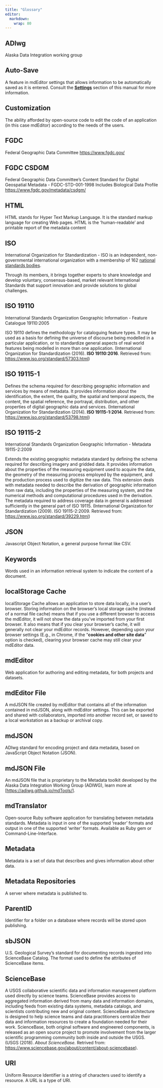 ```yaml
---
title: "Glossary"
editor: 
  markdown: 
    wrap: 80
---
```


## ADIwg

Alaska Data Integration working group

## Auto-Save

A feature in mdEditor settings that allows information to be automatically saved
as it is entered. Consult the [**Settings**](settings.qmd) section of this manual
for more information.

## Customization

The ability afforded by open-source code to edit the code of an application (in
this case mdEditor) according to the needs of the users.

## FGDC

Federal Geographic Data Committee <https://www.fgdc.gov/>

## FGDC CSDGM

Federal Geographic Data Committee’s Content Standard for Digital Geospatial
Metadata - FGDC-STD-001-1998 Includes Biological Data Profile
<https://www.fgdc.gov/metadata/csdgm/>

## HTML

HTML stands for Hyper Text Markup Language. It is the standard markup language
for creating Web pages. HTML is the ‘human-readable’ and printable report of the
metadata content

## ISO

International Organization for Standardization - ISO is an independent,
non-governmental international organization with a membership of 162 [national
standards bodies](https://www.iso.org/members.html).

Through its members, it brings together experts to share knowledge and develop
voluntary, consensus-based, market relevant International Standards that support
innovation and provide solutions to global challenges.

## ISO 19110

International Standards Organization Geographic Information - Feature Catalogue
19110:2005

ISO 19110 defines the methodology for cataloguing feature types. It may be used
as a basis for defining the universe of discourse being modelled in a particular
application, or to standardize general aspects of real world features being
modelled in more than one application. (International Organization for
Standardization (2016). **ISO 19110:2016**. Retrieved from:
<https://www.iso.org/standard/57303.html>)

## ISO 19115-1

Defines the schema required for describing geographic information and services
by means of metadata. It provides information about the identification, the
extent, the quality, the spatial and temporal aspects, the content, the spatial
reference, the portrayal, distribution, and other properties of digital
geographic data and services. (International Organization for Standardization
(2014). **ISO 19115-1:2014**. Retrieved from:
<https://www.iso.org/standard/53798.html>)

## ISO 19115-2

International Standards Organization Geographic Information - Metadata
19115-2:2009

Extends the existing geographic metadata standard by defining the schema
required for describing imagery and gridded data. It provides information about
the properties of the measuring equipment used to acquire the data, the geometry
of the measuring process employed by the equipment, and the production process
used to digitize the raw data. This extension deals with metadata needed to
describe the derivation of geographic information from raw data, including the
properties of the measuring system, and the numerical methods and computational
procedures used in the derivation. The metadata required to address coverage
data in general is addressed sufficiently in the general part of ISO 19115.
(International Organization for Standardization (2009). ISO 19115-2:2009.
Retrieved from: <https://www.iso.org/standard/39229.html>)

## JSON

Javascript Object Notation, a general purpose format like CSV.

## Keywords

Words used in an information retrieval system to indicate the content of a
document.

## localStorage Cache

localStorage Cache allows an application to store data locally, in a user's
browser. Storing information on the browser's local storage cache (instead of a
normal file cache) means that if you use a different browser to access the
mdEditor, it will not show the data you've imported from your first browser. It
also means that if you clear your browser's cache, it will generally not clear
your mdEditor records. However, depending upon your browser settings (E.g., in
Chrome, if the "**cookies and other site data**" option is checked), clearing
your browser cache may still clear your mdEditor data.

## mdEditor

Web application for authoring and editing metadata, for both projects and
datasets.

## mdEditor File

A mdJSON file created by mdEditor that contains all of the information contained
in mdJSON, along with mdEditor settings. This can be exported and shared with
collaborators, imported into another record set, or saved to a local workstation
as a backup or archival copy.

## mdJSON

ADIwg standard for encoding project and data metadata, based on JavaScript
Object Notation (JSON).

## mdJSON File

An mdJSON file that is proprietary to the Metadata toolkit developed by the
Alaska Data Integration Working Group (ADIWG), learn more at
\[[https://adiwg.github.io/mdTools/](https://www.gitbook.com/book/adiwg/mdeditor/edit#)\].

## mdTranslator

Open-source Ruby software application for translating between metadata
standards. Metadata is input in one of the supported ‘reader’ formats and output
in one of the supported ‘writer’ formats. Available as Ruby gem or
Command-Line-Interface.

## Metadata

Metadata is a set of data that describes and gives information about other data.

## Metadata Repositories

A server where metadata is published to.

## ParentID

Identifier for a folder on a database where records will be stored upon
publishing.

## sbJSON

U.S. Geological Survey’s standard for documenting records ingested into
ScienceBase Catalog. The format used to define the attributes of ScienceBase
items.

## ScienceBase

A USGS collaborative scientific data and information management platform used
directly by science teams. ScienceBase provides access to aggregated information
derived from many data and information domains, including feeds from existing
data systems, metadata catalogs, and scientists contributing new and original
content. ScienceBase architecture is designed to help science teams and data
practitioners centralize their data and information resources to create a
foundation needed for their work. ScienceBase, both original software and
engineered components, is released as an open source project to promote
involvement from the larger scientific programming community both inside and
outside the USGS. (USGS (2018). *About ScienceBase.* Retrived from:
<https://www.sciencebase.gov/about/content/about-sciencebase>).

## URI

Uniform Resource Identifier is a string of characters used to identify a
resource. A URL is a type of URI.
